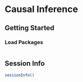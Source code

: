 # Causal Inference {#sec-causalInference}

## Getting Started {#sec-causalInferenceGettingStarted}

### Load Packages {#sec-causalInferenceLoadPackages}

```r

```

::: {.content-visible when-format="html"}

## Session Info {#sec-causalInferenceSessionInfo}

```r
sessionInfo()
```

:::

